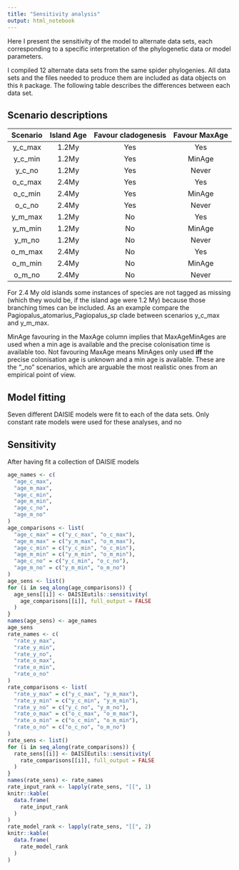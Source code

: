 ```yaml
---
title: "Sensitivity analysis"
output: html_notebook
---
```


Here I present the sensitivity of the model to alternate data sets, each corresponding to a specific interpretation of the phylogenetic data or model parameters.

I compiled 12 alternate data sets from the same spider phylogenies. All data sets and the files needed to produce them are included as data objects on this `R` package. The following table describes the differences between each data set.

## Scenario descriptions
|Scenario|Island Age|Favour cladogenesis|Favour MaxAge|
|:------:|:--------:|:-----------------:|:-----------:|
| y_c_max|   1.2My  |        Yes        |     Yes     |
| y_c_min|   1.2My  |        Yes        |     MinAge  |
| y_c_no |   1.2My  |        Yes        |     Never   |
| o_c_max|   2.4My  |        Yes        |     Yes     |
| o_c_min|   2.4My  |        Yes        |     MinAge  |
| o_c_no |   2.4My  |        Yes        |     Never   |
| y_m_max|   1.2My  |        No         |     Yes     |
| y_m_min|   1.2My  |        No         |     MinAge  |
| y_m_no |   1.2My  |        No         |     Never   |
| o_m_max|   2.4My  |        No         |     Yes     |
| o_m_min|   2.4My  |        No         |     MinAge  |
| o_m_no |   2.4My  |        No         |     Never   |

For 2.4 My old islands some instances of species are not tagged as missing (which they would be, if the island age were 1.2 My) because those branching times can be included. As an example compare the Pagiopalus_atomarius_Pagiopalus_sp clade between scenarios y_c_max and y_m_max.

MinAge favouring in the MaxAge column implies that MaxAgeMinAges are used when a min age is available and the precise colonisation time is available too. Not favouring MaxAge means MinAges only used **iff** the precise colonisation age is unknown and a min age is available. These are the "\_no" scenarios, which are arguable the most realistic ones from an empirical point of view.

## Model fitting

Seven different DAISIE models were fit to each of the data sets. Only constant rate models were used for these analyses, and no 

## Sensitivity

After having fit a collection of DAISIE models 

```r
age_names <- c(
  "age_c_max",
  "age_m_max",
  "age_c_min",
  "age_m_min",
  "age_c_no",
  "age_m_no"
)
age_comparisons <- list(
  "age_c_max" = c("y_c_max", "o_c_max"),
  "age_m_max" = c("y_m_max", "o_m_max"),
  "age_c_min" = c("y_c_min", "o_c_min"),
  "age_m_min" = c("y_m_min", "o_m_min"),
  "age_c_no" = c("y_c_min", "o_c_no"),
  "age_m_no" = c("y_m_min", "o_m_no")
)
age_sens <- list()
for (i in seq_along(age_comparisons)) {
  age_sens[[i]] <- DAISIEutils::sensitivity(
    age_comparisons[[i]], full_output = FALSE
  )
}
names(age_sens) <- age_names
age_sens
rate_names <- c(
  "rate_y_max",
  "rate_y_min",
  "rate_y_no",
  "rate_o_max",
  "rate_o_min",
  "rate_o_no"
)
rate_comparisons <- list(
  "rate_y_max" = c("y_c_max", "y_m_max"),
  "rate_y_min" = c("y_c_min", "y_m_min"),
  "rate_y_no" = c("y_c_no", "y_m_no"),
  "rate_o_max" = c("o_c_max", "o_m_max"),
  "rate_o_min" = c("o_c_min", "o_m_min"),
  "rate_o_no" = c("o_c_no", "o_m_no")
)
rate_sens <- list()
for (i in seq_along(rate_comparisons)) {
  rate_sens[[i]] <- DAISIEutils::sensitivity(
    rate_comparisons[[i]], full_output = FALSE
  )
}
names(rate_sens) <- rate_names
rate_input_rank <- lapply(rate_sens, "[[", 1)
knitr::kable(
  data.frame(
    rate_input_rank
  )
)
rate_model_rank <- lapply(rate_sens, "[[", 2)
knitr::kable(
  data.frame(
    rate_model_rank
  )
)
```


